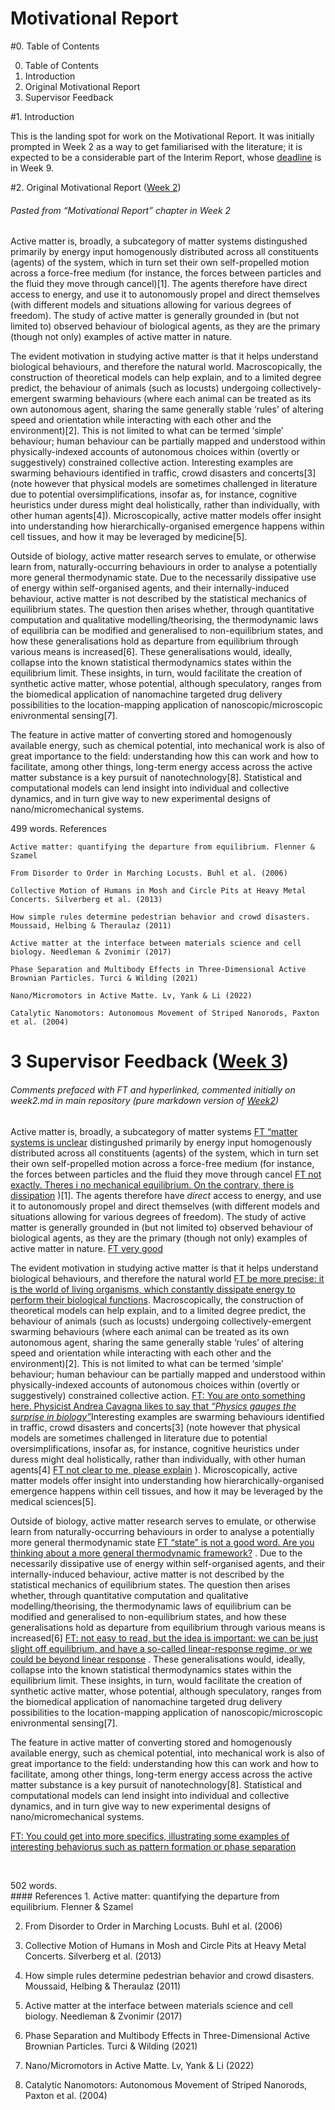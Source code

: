 # Motivational Report

#0. Table of Contents

0. Table of Contents
1. Introduction
2. Original Motivational Report
3. Supervisor Feedback 

#1. Introduction

This is the landing spot for work on the Motivational Report. It was initially prompted in Week 2 as a way to get familiarised with the literature; it is expected to be a considerable part of the Interim Report, whose [deadline](./../shared/deadlines.qmd) is in Week 9.

#2. Original Motivational Report ([Week 2](./../activity_log/week2.qmd))

###### Pasted from "Motivational Report" chapter in Week 2

Active matter is, broadly, a subcategory of matter systems distingushed primarily by energy input homogenously distributed across all constituents (agents) of the system, which in turn set their own self-propelled motion across a force-free medium (for instance, the forces between particles and the fluid they move through cancel)[1]. The agents therefore have direct access to energy, and use it to autonomously propel and direct themselves (with different models and situations allowing for various degrees of freedom). The study of active matter is generally grounded in (but not limited to) observed behaviour of biological agents, as they are the primary (though not only) examples of active matter in nature.

The evident motivation in studying active matter is that it helps understand biological behaviours, and therefore the natural world. Macroscopically, the construction of theoretical models can help explain, and to a limited degree predict, the behaviour of animals (such as locusts) undergoing collectively-emergent swarming behaviours (where each animal can be treated as its own autonomous agent, sharing the same generally stable ‘rules’ of altering speed and orientation while interacting with each other and the environment)[2]. This is not limited to what can be termed ‘simple’ behaviour; human behaviour can be partially mapped and understood within physically-indexed accounts of autonomous choices within (overtly or suggestively) constrained collective action. Interesting examples are swarming behaviours identified in traffic, crowd disasters and concerts[3] (note however that physical models are sometimes challenged in literature due to potential oversimplifications, insofar as, for instance, cognitive heuristics under duress might deal holistically, rather than individually, with other human agents[4]). Microscopically, active matter models offer insight into understanding how hierarchically-organised emergence happens within cell tissues, and how it may be leveraged by medicine[5].

Outside of biology, active matter research serves to emulate, or otherwise learn from, naturally-occurring behaviours in order to analyse a potentially more general thermodynamic state. Due to the necessarily dissipative use of energy within self-organised agents, and their internally-induced behaviour, active matter is not described by the statistical mechanics of equilibrium states. The question then arises whether, through quantitative computation and qualitative modelling/theorising, the thermodynamic laws of equilibria can be modified and generalised to non-equilibrium states, and how these generalisations hold as departure from equilibrium through various means is increased[6]. These generalisations would, ideally, collapse into the known statistical thermodynamics states within the equilibrium limit. These insights, in turn, would facilitate the creation of synthetic active matter, whose potential, although speculatory, ranges from the biomedical application of nanomachine targeted drug delivery possibilities to the location-mapping application of nanoscopic/microscopic enivronmental sensing[7].

The feature in active matter of converting stored and homogenously available energy, such as chemical potential, into mechanical work is also of great importance to the field: understanding how this can work and how to facilitate, among other things, long-term energy access across the active matter substance is a key pursuit of nanotechnology[8]. Statistical and computational models can lend insight into individual and collective dynamics, and in turn give way to new experimental designs of nano/micromechanical systems.


499 words.
References

    Active matter: quantifying the departure from equilibrium. Flenner & Szamel

    From Disorder to Order in Marching Locusts. Buhl et al. (2006)

    Collective Motion of Humans in Mosh and Circle Pits at Heavy Metal Concerts. Silverberg et al. (2013)

    How simple rules determine pedestrian behavior and crowd disasters. Moussaid, Helbing & Theraulaz (2011)

    Active matter at the interface between materials science and cell biology. Needleman & Zvonimir (2017)

    Phase Separation and Multibody Effects in Three-Dimensional Active Brownian Particles. Turci & Wilding (2021)

    Nano/Micromotors in Active Matte. Lv, Yank & Li (2022)

    Catalytic Nanomotors: Autonomous Movement of Striped Nanorods, Paxton et al. (2004)

# 3 Supervisor Feedback ([Week 3](./../activity_log/week3.qmd))

###### Comments prefaced with FT and hyperlinked, commented initially on week2.md in main repository (pure markdown version of [Week2](./../activity_log/week2.qmd))

Active matter is, broadly, a subcategory of matter systems [FT "matter systems is unclear]() distingushed primarily by energy input homogenously distributed across all constituents (agents) of the system, which in turn set their own self-propelled motion across a force-free medium (for instance, the forces between particles and the fluid they move through cancel [FT not exactly. Theres i no mechanical equilibrium. On the contrary, there is dissipation]() )[1]. The agents therefore have *direct* access to energy, and use it to autonomously propel and direct themselves (with different models and situations allowing for various degrees of freedom). The study of active matter is generally grounded in (but not limited to) observed behaviour of biological agents, as they are the primary (though not only) examples of active matter in nature. [FT very good]()

The evident motivation in studying active matter is that it helps understand biological behaviours, and therefore the natural world [FT be more precise: it is the world of living organisms, which constantly dissipate energy to perform their biological functions](). Macroscopically, the construction of theoretical models can help explain, and to a limited degree predict, the behaviour of animals (such as locusts) undergoing collectively-emergent swarming behaviours (where each animal can be treated as its own autonomous agent, sharing the same generally stable 'rules' of altering speed and orientation while interacting with each other and the environment)[2]. This is not limited to what can be termed 'simple' behaviour; human behaviour can be partially mapped and understood within physically-indexed accounts of autonomous choices within (overtly or suggestively) constrained collective action. [FT: You are onto something here. Physicist Andrea Cavagna likes to say that *"Physics gauges the surprise in biology"*  ]()Interesting examples are swarming behaviours identified in traffic, crowd disasters and concerts[3] (note however that physical models are sometimes challenged in literature due to potential oversimplifications, insofar as, for instance, cognitive heuristics under duress might deal holistically, rather than individually, with other human agents[4]  [FT not clear to me, please explain]() ).  Microscopically, active matter models offer insight into understanding how hierarchically-organised emergence happens within cell tissues, and how it may be leveraged by the medical sciences[5].

Outside of biology, active matter research serves to emulate, or otherwise learn from naturally-occurring behaviours in order to analyse a potentially more general thermodynamic state [FT "state" is not a good word. Are you thinking about a more general thermodynamic framework?]() . Due to the necessarily dissipative use of energy within self-organised agents, and their internally-induced behaviour, active matter is not described by the statistical mechanics of equilibrium states. The question then arises whether, through quantitative computation and qualitative modelling/theorising, the thermodynamic laws of equilibrium can be modified and generalised to non-equilibrium states, and how these generalisations hold as departure from equilibrium through various means is increased[6] [FT: not easy to read, but the idea is important: we can be just slight off equilibrium, and have a so-called linear-response regime, or we could be beyond linear response]() . These generalisations would, ideally, collapse into the known statistical thermodynamics states within the equilibrium limit. These insights, in turn, would facilitate the creation of synthetic active matter, whose potential, although speculatory, ranges from the biomedical application of nanomachine targeted drug delivery possibilities to the location-mapping application of nanoscopic/microscopic enivronmental sensing[7]. 

The feature in active matter of converting stored and homogenously available energy, such as chemical potential, into mechanical work is also of great importance to the field: understanding how this can work and how to facilitate, among other things, long-term energy access across the active matter substance is a key pursuit of nanotechnology[8]. Statistical and computational models can lend insight into individual and collective dynamics, and in turn give way to new experimental designs of nano/micromechanical systems. 

[FT: You could get into more specifics, illustrating some examples of interesting behaviorus such as pattern formation or phase separation]()

<br>

502 words.
<br> 
#### References
1. Active matter: quantifying the departure from equilibrium. Flenner & Szamel

2. From Disorder to Order in Marching Locusts. Buhl et al. (2006)

3. Collective Motion of Humans in Mosh and Circle Pits at Heavy Metal Concerts. Silverberg et al. (2013)

4. How simple rules determine pedestrian behavior and crowd disasters. Moussaid, Helbing & Theraulaz (2011)

5. Active matter at the interface between materials science and cell biology. Needleman & Zvonimir (2017)

6. Phase Separation and Multibody Effects in Three-Dimensional Active Brownian Particles. Turci & Wilding (2021)

7. Nano/Micromotors in Active Matte. Lv, Yank & Li (2022)

8. Catalytic Nanomotors: Autonomous Movement of Striped Nanorods, Paxton et al. (2004)
